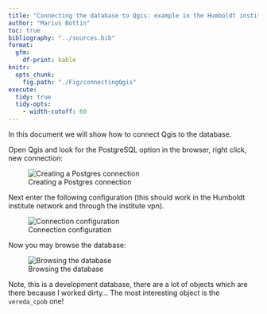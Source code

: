```yaml
---
title: "Connecting the database to Qgis: example in the Humboldt institute"
author: "Marius Bottin"
toc: true
bibliography: "../sources.bib"
format: 
  gfm:
    df-print: kable
knitr: 
  opts_chunk: 
    fig.path: "./Fig/connectingQgis"
execute: 
  tidy: true
  tidy-opts:
    - width-cutoff: 60
---
```


In this document we will show how to connect Qgis to the database.

Open Qgis and look for the PostgreSQL option in the browser, right click, new connection:

![Creating a Postgres connection](Fig/connectingQgis_1.png)

Next enter the following configuration (this should work in the Humboldt institute network and through the institute vpn).

![Connection configuration](Fig/connectingQgis2.png)

Now you may browse the database:

![Browsing the database](Fig/connectingQgis3.png)

Note, this is a development database, there are a lot of objects which are there because I worked dirty... The most interesting object is the `vereda_cpob` one!
